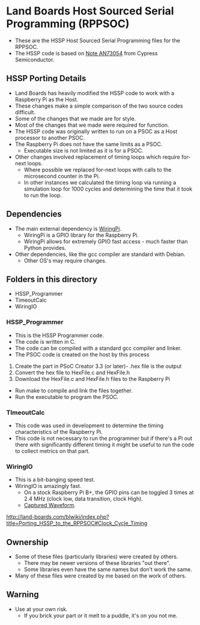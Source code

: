 = Land Boards Host Sourced Serial Programming (RPPSOC) =

* These are the HSSP Host Sourced Serial Programming files for the RPPSOC.
* The HSSP code is based on [http://www.cypress.com/documentation/application-notes/an73054-psoc-3-and-psoc-5lp-programming-using-externalApplication Note AN73054] from Cypress Semiconductor.

== HSSP Porting Details ==

* Land Boards has heavily modified the HSSP code to work with a Raspberry Pi as the Host.
* These changes make a simple comparison of the two source codes difficult.
* Some of the changes that we made are for style.
* Most of the changes that we made were required for function.
* The HSSP code was originally written to run on a PSOC as a Host processor to another PSOC.
* The Raspberry Pi does not have the same limits as a PSOC.
** Executable size is not limited as it is for a PSOC.
* Other changes involved replacement of timing loops which require for-next loops.
** Where possible we replaced for-next loops with calls to the microsecond counter in the Pi.
** In other instances we calculated the timing loop via running a simulation loop for 1000 cycles and determining the time that it took to run the loop.

== Dependencies ==

* The main external dependency is [http://wiringpi.com/ WiringPi].
** WiringPi is a GPIO library for the Raspberry Pi.
** WiringPi allows for extremely GPIO fast access - much faster than Python provides.
* Other dependencies, like the gcc compiler are standard with Debian.
** Other OS's may require changes.

== Folders in this directory ==

* HSSP_Programmer
* TimeoutCalc
* WiringIO

=== HSSP_Programmer ===

* This is the HSSP Programmer code.
* The code is written in C.
* The code can be compiled with a standard gcc compiler and linker.
* The PSOC code is created on the host by this process
# Create the part in PSoC Creator 3.3 (or later)- .hex file is the output
# Convert the hex file to HexFile.c and HexFile.h
# Download the HexFile.c and HexFile.h files to the Raspberry Pi
* Run make to compile and link the files together.
* Run the executable to program the PSOC.

=== TImeoutCalc ===

* This code was used in development to determine the timing characteristics of the Raspberry Pi.
* This code is not necessary to run the programmer but if there's a Pi out there with significantly different timing it might be useful to run the code to collect metrics on that part.

=== WiringIO ===

* This is a bit-banging speed test. 
* WiringIO is amazingly fast.
** On a stock Raspberry Pi B+, the GPIO pins can be toggled 3 times at 2.4 MHz (clock low, data transition, clock High).
** [http://land-boards.com/blwiki/index.php?title=Porting_HSSP_to_the_RPPSOC#Clock_Cycle_Timing Captured Waveform].

http://land-boards.com/blwiki/index.php?title=Porting_HSSP_to_the_RPPSOC#Clock_Cycle_Timing

== Ownership ==

* Some of these files (particularly libraries) were created by others.
** There may be newer versions of these libraries "out there".
** Some libraries even have the same names but don't work the same.
* Many of these files were created by me based on the work of others.

== Warning ==

* Use at your own risk.
** If you brick your part or it melt to a puddle, it's on you not me.
